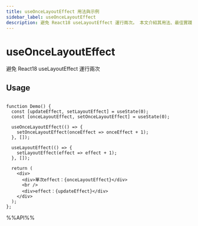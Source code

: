 ```yaml
---
title: useOnceLayoutEffect 用法與示例
sidebar_label: useOnceLayoutEffect
description: 避免 React18 useLayoutEffect 運行兩次。 本文介紹其用法、最佳實踐與代碼示例。
---
```

# useOnceLayoutEffect

避免 React18 useLayoutEffect 運行兩次

## Usage

```tsx live

function Demo() {
  const [updateEffect, setLayoutEffect] = useState(0);
  const [onceLayoutEffect, setOnceLayoutEffect] = useState(0);

  useOnceLayoutEffect(() => {
    setOnceLayoutEffect(onceEffect => onceEffect + 1);
  }, []);

  useLayoutEffect(() => {
    setLayoutEffect(effect => effect + 1);
  }, []);

  return (
    <div>
      <div>單次effect：{onceLayoutEffect}</div>
      <br />
      <div>effect：{updateEffect}</div>
    </div>
  );
};

```

%%API%%